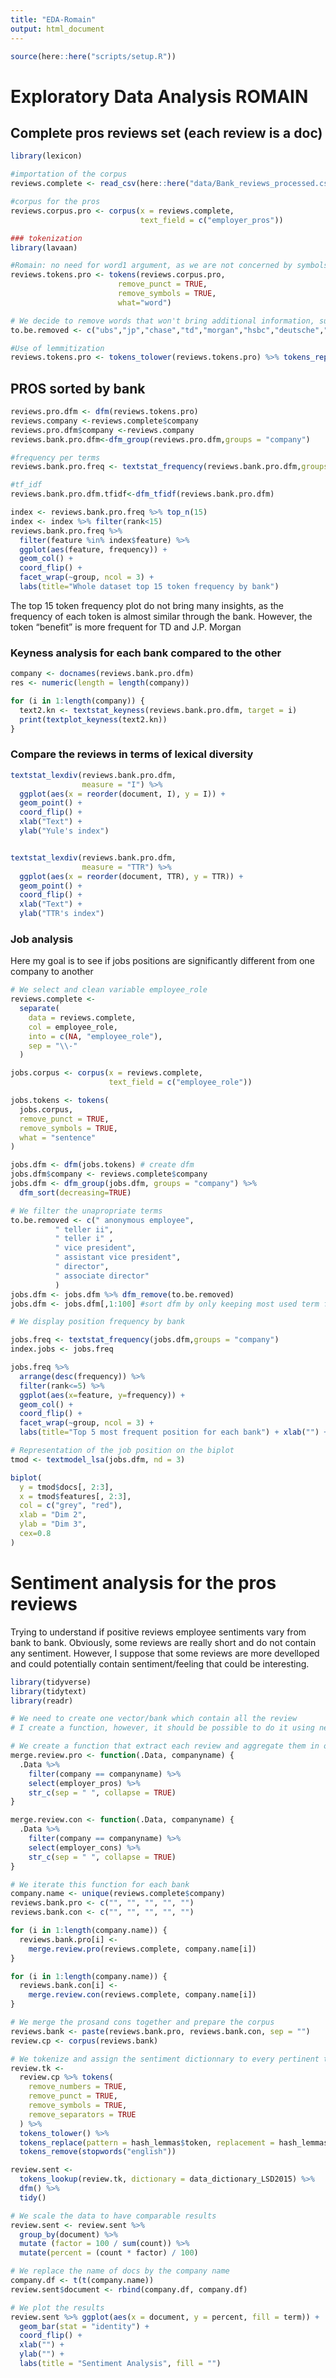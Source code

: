 ```yaml
---
title: "EDA-Romain"
output: html_document
---
```


```r
source(here::here("scripts/setup.R"))
```

# Exploratory Data Analysis ROMAIN

## Complete pros reviews set (each review is a doc)
```r
library(lexicon)

#importation of the corpus
reviews.complete <- read_csv(here::here("data/Bank_reviews_processed.csv"))

#corpus for the pros
reviews.corpus.pro <- corpus(x = reviews.complete,
                             text_field = c("employer_pros"))

### tokenization
library(lavaan)

#Romain: no need for word1 argument, as we are not concerned by symbols or whatever.
reviews.tokens.pro <- tokens(reviews.corpus.pro, 
                        remove_punct = TRUE, 
                        remove_symbols = TRUE, 
                        what="word")

# We decide to remove words that won't bring additional information, such as the name of the bank, etc.
to.be.removed <- c("ubs","jp","chase","td","morgan","hsbc","deutsche","db","jpmc","j.p","jpmorgan")

#Use of lemmitization
reviews.tokens.pro <- tokens_tolower(reviews.tokens.pro) %>% tokens_replace(pattern=hash_lemmas$token, replacement = hash_lemmas$lemma) %>% tokens_remove(c(stopwords("english"),to.be.removed))
```

## PROS sorted by bank
```r
reviews.pro.dfm <- dfm(reviews.tokens.pro)
reviews.company <-reviews.complete$company
reviews.pro.dfm$company <-reviews.company
reviews.bank.pro.dfm<-dfm_group(reviews.pro.dfm,groups = "company")

#frequency per terms
reviews.bank.pro.freq <- textstat_frequency(reviews.bank.pro.dfm,groups = "company")

#tf_idf
reviews.bank.pro.dfm.tfidf<-dfm_tfidf(reviews.bank.pro.dfm)

index <- reviews.bank.pro.freq %>% top_n(15)
index <- index %>% filter(rank<15)
reviews.bank.pro.freq %>% 
  filter(feature %in% index$feature) %>% 
  ggplot(aes(feature, frequency)) + 
  geom_col() + 
  coord_flip() +
  facet_wrap(~group, ncol = 3) +
  labs(title="Whole dataset top 15 token frequency by bank")
```
The top 15 token frequency plot do not bring many insights, as the frequency of each token is almost similar through the bank. However, the token "benefit" is more frequent for TD and J.P. Morgan

### Keyness analysis for each bank compared to the other
```r
company <- docnames(reviews.bank.pro.dfm)
res <- numeric(length = length(company))

for (i in 1:length(company)) {
  text2.kn <- textstat_keyness(reviews.bank.pro.dfm, target = i)
  print(textplot_keyness(text2.kn))
}
```

### Compare the reviews in terms of lexical diversity
```r
textstat_lexdiv(reviews.bank.pro.dfm,
                measure = "I") %>%
  ggplot(aes(x = reorder(document, I), y = I)) +
  geom_point() +
  coord_flip() +
  xlab("Text") +
  ylab("Yule's index")


textstat_lexdiv(reviews.bank.pro.dfm,
                measure = "TTR") %>%
  ggplot(aes(x = reorder(document, TTR), y = TTR)) +
  geom_point() +
  coord_flip() +
  xlab("Text") +
  ylab("TTR's index")
```

### Job analysis
Here my goal is to see if jobs positions are significantly different from one company to another
```r
# We select and clean variable employee_role
reviews.complete <-
  separate(
    data = reviews.complete,
    col = employee_role,
    into = c(NA, "employee_role"),
    sep = "\\-"
  )

jobs.corpus <- corpus(x = reviews.complete,
                      text_field = c("employee_role"))

jobs.tokens <- tokens(
  jobs.corpus,
  remove_punct = TRUE,
  remove_symbols = TRUE,
  what = "sentence"
)

jobs.dfm <- dfm(jobs.tokens) # create dfm
jobs.dfm$company <- reviews.complete$company
jobs.dfm <- dfm_group(jobs.dfm, groups = "company") %>% 
  dfm_sort(decreasing=TRUE)

# We filter the unapropriate terms
to.be.removed <- c(" anonymous employee",
          " teller ii",
          " teller i" ,
          " vice president",
          " assistant vice president",
          " director",
          " associate director"
          )
jobs.dfm <- jobs.dfm %>% dfm_remove(to.be.removed)
jobs.dfm <- jobs.dfm[,1:100] #sort dfm by only keeping most used term for better display

# We display position frequency by bank

jobs.freq <- textstat_frequency(jobs.dfm,groups = "company")
index.jobs <- jobs.freq 

jobs.freq %>%
  arrange(desc(frequency)) %>%
  filter(rank<=5) %>%
  ggplot(aes(x=feature, y=frequency)) + 
  geom_col() + 
  coord_flip() +
  facet_wrap(~group, ncol = 3) +
  labs(title="Top 5 most frequent position for each bank") + xlab("") +ylab("")

# Representation of the job position on the biplot
tmod <- textmodel_lsa(jobs.dfm, nd = 3)

biplot(
  y = tmod$docs[, 2:3],
  x = tmod$features[, 2:3],
  col = c("grey", "red"),
  xlab = "Dim 2",
  ylab = "Dim 3",
  cex=0.8
)
```

# Sentiment analysis for the pros reviews
Trying to understand if positive reviews employee sentiments vary from bank to bank.
Obviously, some reviews are really short and do not contain any sentiment. However, I suppose that some reviews are more develloped and could potentially contain sentiment/feeling that could be interesting.
```r
library(tidyverse)
library(tidytext)
library(readr)

# We need to create one vector/bank which contain all the review
# I create a function, however, it should be possible to do it using nest function (dplyr), but laziness

# We create a function that extract each review and aggregate them in one vector
merge.review.pro <- function(.Data, companyname) {
  .Data %>%
    filter(company == companyname) %>%
    select(employer_pros) %>%
    str_c(sep = " ", collapse = TRUE)
}

merge.review.con <- function(.Data, companyname) {
  .Data %>%
    filter(company == companyname) %>%
    select(employer_cons) %>%
    str_c(sep = " ", collapse = TRUE)
}

# We iterate this function for each bank
company.name <- unique(reviews.complete$company)
reviews.bank.pro <- c("", "", "", "", "")
reviews.bank.con <- c("", "", "", "", "")

for (i in 1:length(company.name)) {
  reviews.bank.pro[i] <-
    merge.review.pro(reviews.complete, company.name[i])
}

for (i in 1:length(company.name)) {
  reviews.bank.con[i] <-
    merge.review.con(reviews.complete, company.name[i])
}

# We merge the prosand cons together and prepare the corpus
reviews.bank <- paste(reviews.bank.pro, reviews.bank.con, sep = "")
review.cp <- corpus(reviews.bank)

# We tokenize and assign the sentiment dictionnary to every pertinent token
review.tk <-
  review.cp %>% tokens(
    remove_numbers = TRUE,
    remove_punct = TRUE,
    remove_symbols = TRUE,
    remove_separators = TRUE
  ) %>%
  tokens_tolower() %>%
  tokens_replace(pattern = hash_lemmas$token, replacement = hash_lemmas$lemma) %>%
  tokens_remove(stopwords("english"))

review.sent <-
  tokens_lookup(review.tk, dictionary = data_dictionary_LSD2015) %>%
  dfm() %>%
  tidy()

# We scale the data to have comparable results
review.sent <- review.sent %>%
  group_by(document) %>%
  mutate (factor = 100 / sum(count)) %>%
  mutate(percent = (count * factor) / 100)

# We replace the name of docs by the company name
company.df <- t(t(company.name))
review.sent$document <- rbind(company.df, company.df)

# We plot the results
review.sent %>% ggplot(aes(x = document, y = percent, fill = term)) +
  geom_bar(stat = "identity") +
  coord_flip() +
  xlab("") +
  ylab("") +
  labs(title = "Sentiment Analysis", fill = "")
```




